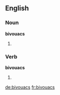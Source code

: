 ==English==

===Noun===
'''bivouacs'''

# {{plural of|[[bivouac]]}}


===Verb===
'''bivouacs'''

# {{third-person singular of|[[bivouacs}}

[[de:bivouacs]]
[[fr:bivouacs]]